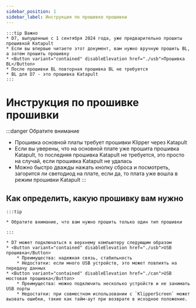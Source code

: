 ```yaml
---
sidebar_position: 1
sidebar_label: Инструкция по прошивке прошивки
---
```









    :::tip Важно
    * D7, выпущенные с 1 сентября 2024 года, уже предварительно прошиты прошивкой Katapult
    * Если вы впервые читаете этот документ, вам нужно вручную прошить BL, а затем прошить прошивку 
    * <Button variant="contained" disableElevation href="./usb">Прошивка BL</Button>
    * После прошивки BL повторная прошивка BL не требуется
    * BL для D7 - это прошивка Katapult
    :::


# Инструкция по прошивке прошивки

:::danger Обратите внимание
* Прошивка основной платы требует прошивки Klipper через Katapult
* Если вы уверены, что на основной плате уже прошита прошивка Katapult, то последняя прошивка Katapult не требуется, это просто на случай, если прошивка Katapult не удалась
* Можно быстро дважды нажать кнопку сброса и посмотреть, загорится ли светодиод на плате, если да, то плата уже вошла в режим прошивки Katapult
:::

## Как определить, какую прошивку вам нужно

    :::tip

    * Обратите внимание, что вам нужно прошить только один тип прошивки

    :::
    
    * D7 может подключаться к верхнему компьютеру следующим образом
    * <Button variant="contained" disableElevation href="./usb">USB прошивка</Button>
        * Преимущества: надежная связь, стабильность
        * Недостатки: если много USB устройств, это может повлиять на передачу данных
    * <Button variant="contained" disableElevation href="./can">USB мостовая прошивка</Button>
        * Преимущества: можно подключить несколько устройств и не занимать USB порты
        * Недостатки: при совместном использовании с `KlipperScreen` может вызвать ошибки, такие как тайм-аут при возврате в исходное положение.
